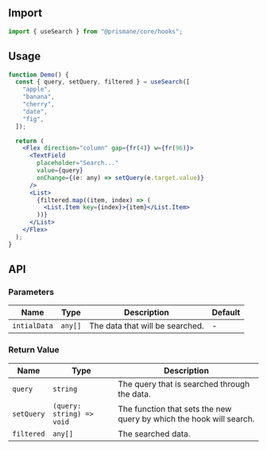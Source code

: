 ## Import

```js
import { useSearch } from "@prismane/core/hooks";
```

## Usage

```jsx
function Demo() {
  const { query, setQuery, filtered } = useSearch([
    "apple",
    "banana",
    "cherry",
    "date",
    "fig",
  ]);

  return (
    <Flex direction="column" gap={fr(4)} w={fr(96)}>
      <TextField
        placeholder="Search..."
        value={query}
        onChange={(e: any) => setQuery(e.target.value)}
      />
      <List>
        {filtered.map((item, index) => (
          <List.Item key={index}>{item}</List.Item>
        ))}
      </List>
    </Flex>
  );
}
```

## API

### Parameters

| Name         | Type    | Description                     | Default |
| ------------ | ------- | ------------------------------- | ------- |
| `intialData` | `any[]` | The data that will be searched. | -       |

### Return Value

| Name       | Type                      | Description                                                         |
| ---------- | ------------------------- | ------------------------------------------------------------------- |
| `query`    | `string`                  | The query that is searched through the data.                        |
| `setQuery` | `(query: string) => void` | The function that sets the new query by which the hook will search. |
| `filtered` | `any[]`                   | The searched data.                                                  |
